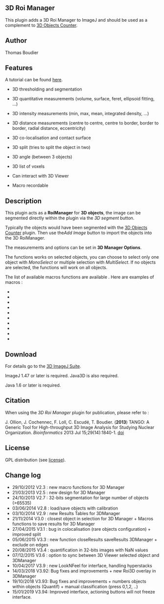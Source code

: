 
== 3D Roi Manager  ==
This plugin adds a 3D Roi Manager to ImageJ and should be used as a complement to [[plugin:analysis:3d_object_counter:start|3D Objects Counter]].

== Author ==
Thomas Boudier
== Features ==
A tutorial can be found [[tutorial:working:tutorial_for_3d_roi_manager|here]].

* 3D thresholding and segmentation

* 3D quantitative measurements (volume, surface, feret, ellipsoid fitting, ...)
 
* 3D intensity measurements (min, max, mean, integrated density, ...)

* 3D distance measurements (centre to centre, centre to border, border to border, radial distance, eccentricity)

* 3D co-localisation and contact surface

* 3D split (tries to split the object in two)

* 3D angle (between 3 objects)

* 3D list of voxels

* Can interact with 3D Viewer

* Macro recordable

{{:plugin:stacks:3d_roi_manager:3d_manager_general2.png|}}

== Description ==
This plugin acts as a '''RoiManager''' for '''3D objects''', the image can be segmented directly within the plugin via the ''3D segment'' button. 

Typically the objects would have been segmented with the [[plugin:analysis:3d_object_counter:start|3D Objects Counter]] plugin. Then use the'' Add Image'' button to import the objects into the 3D RoiManager. 

The measurements and options can be set in '''3D Manager Options'''. 

The functions works on selected objects, you can choose to select only one object with ''MonoSelect'' or multiple selection with ''MultiSelect''. If no objects are selected, the functions will work on all objects.

The list of available macros functions are available {{:plugin:stacks:3d_ij_suite:macrosfunctionsroimanager3d.pdf|here}}. Here are examples of macros : 

* {{:plugin:stacks:3d_roi_manager:macromanager3d2_measure.ijm|Basic use of measurements, save and close window}}
* {{:plugin:stacks:3d_roi_manager:macromanager3d_quantifmultichannel.ijm|Example for signal quantification}}
* {{:plugin:stacks:3d_roi_manager:macromanager3d_quantifmultichannel2.ijm|Example 2 for signal quantification}}
* {{:plugin:stacks:3d_ij_suite:macromanager3d2_selected.ijm|Example to get the list of selected objects}}
* {{:plugin:stacks:3d_roi_manager:macromanager3d2_centres.ijm|Draw a sphere at position of objects centre}}
* {{:plugin:stacks:3d_ij_suite:macromanager3d2_minmax.ijm|Find the smallest and biggest object}}
* {{:plugin:stacks:3d_ij_suite:macromanager3d2_colorsize.ijm|Colorize the objects based on their volume}}
* {{:plugin:stacks:3d_ij_suite:macromanager3d2_colorsviewer3d.ijm|Displays the objects in 3D viewer with random colors}}
* {{:plugin:stacks:3d_roi_manager:macromanager3d2_lutviewer3d.ijm|Displays the objects in 3D viewer with LUT colors}}
* {{:plugin:stacks:3d_ij_suite:macromanager3d2_cluster.ijm|Finds clusters based on closest object}} 


== Download ==
For details go to the [[plugin:stacks:3d_ij_suite:start|3D ImageJ Suite]].

ImageJ 1.47 or later is required. Java3D is also required.

Java 1.6 or later is required.
== Citation ==
When using the ''3D Roi Manager'' plugin for publication, please refer to :

J. Ollion, J. Cochennec, F. Loll, C. Escudé, T. Boudier. ('''2013''') TANGO: A Generic Tool for High-throughput 3D Image Analysis for Studying Nuclear Organization. ''Bioinformatics'' 2013 Jul 15;29(14):1840-1. [[http://dx.doi.org/10.1093/bioinformatics/btt276|doi]]
== License ==
GPL distribution (see [[http://www.cecill.info/index.en.html|license]]).




== Change log ==

* 29/10/2012  V2.3 : new macro functions for 3D Manager
* 21/03/2013  V2.5 : new design for 3D Manager
* 24/10/2013  V2.7 : 32-bits segmentation for large number of objects (>65535)
* 03/06/2014  V2.8 : load/save objects with calibration
* 03/10/2014  V2.9 : new Results Tables for 3DManager
* 21/11/2014  V3.0 : closest object in selection for 3D Manager + Macros functions to save results for 3D Manager
* 27/04/2015  V3.1 : bug in colocalisation (rare objects configuration) + improved split
* 05/06/2015  V3.3 : new function closeResults saveResults 3DManager + exclude on edges
* 20/08/2015  V3.4 : quantification in 32-bits images with NaN values
* 07/12/2015  V3.6 : option to sync between 3D Viewer selected object and 3DManager
* 10/04/2017  V3.9 : new LookNFeel for interface, handling hyperstacks
* 14/03/2018  V3.92: Bug fixes and improvements + new Roi3D overlay in 3DManager
* 19/10/2018  V3.93: Bug fixes and improvements + numbers objects within objects (Quantif) + manual classification (press 0,1,2, ..)
* 15/01/2019  V3.94: Improved interface, actioning buttons will not freeze interface.

